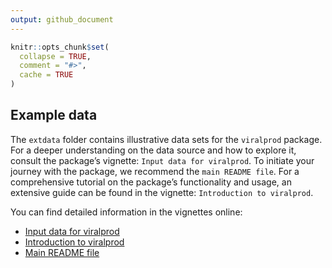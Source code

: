 ```yaml
---
output: github_document
---
```


<!-- README.md is generated from README.Rmd. Please edit that file -->

```r
knitr::opts_chunk$set(
  collapse = TRUE,
  comment = "#>",
  cache = TRUE
)
```

## Example data

The `extdata` folder contains illustrative data sets for the `viralprod` package. For a deeper understanding on the data source and how to explore it, consult the package's vignette: `Input data for viralprod`. To initiate your journey with the package, we recommend the `main README file`. For a comprehensive tutorial on the package's functionality and usage, an extensive guide can be found in the vignette: `Introduction to viralprod`.

You can find detailed information in the vignettes online:

* [Input data for viralprod](https://github.com/mdhishamshaikh/ViralProduction_R/tree/rpkg/vignettes)
* [Introduction to viralprod](https://github.com/mdhishamshaikh/ViralProduction_R/tree/rpkg/vignettes)
* [Main README file](https://github.com/mdhishamshaikh/ViralProduction_R/tree/rpkg/README.md)
